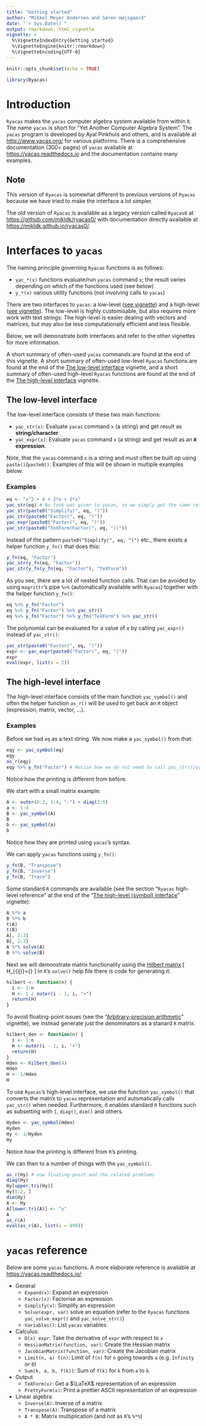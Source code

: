 ```yaml
---
title: "Getting started"
author: "Mikkel Meyer Andersen and Søren Højsgaard"
date: "`r Sys.Date()`"
output: rmarkdown::html_vignette
vignette: >
  %\VignetteIndexEntry{Getting started}
  %\VignetteEngine{knitr::rmarkdown}
  %\VignetteEncoding{UTF-8}
---
```


```r
knitr::opts_chunk$set(echo = TRUE)
```

```r
library(Ryacas)
```


# Introduction

`Ryacas` makes the `yacas` computer algebra system available from
within `R`. The name `yacas` is short for "Yet Another Computer Algebra
System". The `yacas` program 
is developed by Ayal Pinkhuis and others, 
and is available at <http://www.yacas.org/> for various
platforms. There is a comprehensive documentation (300+ pages) of
`yacas` available at <https://yacas.readthedocs.io> and the
documentation contains many examples.

## Note

This version of `Ryacas` is somewhat different to previous versions of `Ryacas` 
because we have tried to make the interface a lot simpler.

The old version of `Ryacas` is available as a legacy version called `Ryacas0` at <https://github.com/mikldk/ryacas0/> with documentation directly available at <https://mikldk.github.io/ryacas0/>.

# Interfaces to `yacas`

The naming principle governing `Ryacas` functions is as follows:

* `yac_*(x)` functions evaluate/run `yacas` command `x`; the result varies depending on which of the functions used (see below)
* `y_*(x)` various utility functions (not involving calls to `yacas`)

There are two interfaces to `yacas`: a low-level ([see vignette](./low-level.html)) and a high-level ([see vignette](./high-level.html)). 
The low-level is highly customisable, but also requires more work with text strings. 
The high-level is easier dealing with vectors and matrices, but may also be less computationally efficient and less flexible.

Below, we will demonstrate both interfaces and refer to the other vignettes 
for more information.

A short summary of often-used `yacas` commands are found 
at the end of this vignette.
A short summary of often-used low-level `Ryacas` functions are found 
at the end of the [The low-level interface](./low-level.html) vignette, 
and a short summary of often-used high-level `Ryacas` functions are found 
at the end of the [The high-level interface](./high-level.html) vignette.



## The low-level interface

The low-level interface consists of these two main functions:

* `yac_str(x)`: Evaluate `yacas` command `x` (a string) and get result as **string/character**.
* `yac_expr(x)`: Evaluate `yacas` command `x` (a string) and get result as an **`R` expression**.

Note, that the `yacas` command `x` is a string and must often be built op using `paste()`/`paste0()`. 
Examples of this will be shown in multiple examples below. 


### Examples

```r
eq <- "x^2 + 4 + 2*x + 2*x"
yac_str(eq) # No task was given to yacas, so we simply get the same returned
yac_str(paste0("Simplify(", eq, ")"))
yac_str(paste0("Factor(", eq, ")"))
yac_expr(paste0("Factor(", eq, ")"))
yac_str(paste0("TeXForm(Factor(", eq, "))"))
```

Instead of the pattern `paste0("Simplify(", eq, ")")` etc., there exists a 
helper function `y_fn()` that does this:

```r
y_fn(eq, "Factor")
yac_str(y_fn(eq, "Factor"))
yac_str(y_fn(y_fn(eq, "Factor"), "TeXForm"))
```

As you see, there are a lot of nested function calls. That can be avoided by using `magrittr`'s pipe `%>%` (automatically available with `Ryacas`) together with the helper function `y_fn()`:

```r
eq %>% y_fn("Factor")
eq %>% y_fn("Factor") %>% yac_str()
eq %>% y_fn("Factor") %>% y_fn("TeXForm") %>% yac_str()
```

The polynomial can be evaluated for a value of $x$ by calling `yac_expr()` instead of `yac_str()`:
```r
yac_str(paste0("Factor(", eq, ")"))
expr <- yac_expr(paste0("Factor(", eq, ")"))
expr
eval(expr, list(x = 2))
```



## The high-level interface

The high-level interface consists of the main function `yac_symbol()` and 
often the helper function `as_r()` will be used to get back an `R` object (expression, matrix, vector, ...).


### Examples

Before we had `eq` as a text string. We now make a `yac_symbol()` from that:
```r
eqy <- yac_symbol(eq)
eqy
as_r(eqy)
eqy %>% y_fn("Factor") # Notice how we do not need to call yac_str()/yac_expr()
```
Notice how the printing is different from before.

We start with a small matrix example:

```r
A <- outer(0:3, 1:4, "-") + diag(2:5)
a <- 1:4
B <- yac_symbol(A)
B
b <- yac_symbol(a)
b
```

Notice how they are printed using `yacas`'s syntax.

We can apply `yacas` functions using `y_fn()`:

```r
y_fn(B, "Transpose")
y_fn(B, "Inverse")
y_fn(B, "Trace")
```

Some standard `R` commands are available (see the section "`Ryacas` high-level reference" at the end of the "[The high-level (symbol) interface](./high-level.html)" vignette):

```r
A %*% a
B %*% b
t(A)
t(B)
A[, 2:3]
B[, 2:3]
A %*% solve(A)
B %*% solve(B)
```

Next we will demonstrate matrix functionality using the [Hilbert matrix](https://en.wikipedia.org/wiki/Hilbert_matrix) 
\[
H_{{ij}}={\frac{1}{i+j-1}} 
\]
In `R`'s `solve()` help file there is code for generating it:
```r
hilbert <- function(n) { 
  i <- 1:n
  H <- 1 / outer(i - 1, i, "+")
  return(H)
}
```

To avoid floating-point issues (see the "[Arbitrary-precision arithmetic](./arbitrary-precision.html)" vignette), 
we instead generate just the denominators as a stanard `R` matrix:
```r
hilbert_den <- function(n) { 
  i <- 1:n
  H <- outer(i - 1, i, "+")
  return(H)
}
Hden <- hilbert_den(4)
Hden
H <- 1/Hden
H
```

To use `Ryacas`'s high-level interface, we use the function `yac_symbol()` 
that converts the matrix to `yacas` representation and automatically calls 
`yac_str()` when needed.
Furthermore, it enables standard `R` functions such as subsetting with `[`, `diag()`, `dim()` and others.

```r
Hyden <- yac_symbol(Hden)
Hyden
Hy <- 1/Hyden
Hy
```

Notice how the printing is different from `R`'s printing.

We can then to a number of things with the `yac_symbol()`.

```r
as_r(Hy) # now floating-point and the related problems
diag(Hy)
Hy[upper.tri(Hy)]
Hy[1:2, ]
dim(Hy)
A <- Hy
A[lower.tri(A)] <- "x"
A
as_r(A)
eval(as_r(A), list(x = 999))
```






# `yacas` reference

Below are some `yacas` functions. A more elaborate reference is available at <https://yacas.readthedocs.io/>:

* General
    + `Expand(x)`: Expand an expression
    + `Factor(x)`: Factorise an expression
    + `Simplify(x)`: Simplify an expression
    + `Solve(expr, var)` solve an equation (refer to the `Ryacas` functions `yac_solve_expr()` and `yac_solve_str()`)
    + `Variables()`: List `yacas` variables
* Calculus:
    + `D(x) expr`: Take the derivative of `expr` with respect to `x`
    + `HessianMatrix(function, var)`: Create the Hessian matrix
    + `JacobianMatrix(function, var)`: Create the Jacobian matrix
    + `Limit(n, a) f(n)`: Limit of `f(n)` for `n` going towards `a` (e.g. `Infinity` or `0`)
    + `Sum(k, a, b, f(k))`: Sum of `f(k)` for `k` from `a` to `b`.
* Output
    + `TeXForm(x)`: Get a $\LaTeX$ representation of an expression
    + `PrettyForm(x)`: Print a prettier ASCII representation of an expression
* Linear algebra
    + `Inverse(A)`: Inverse of a matrix
    + `Transpose(A)`: Transpose of a matrix
    + `A * B`: Matrix multiplication (and not as `R`'s `%*%`)


